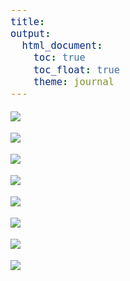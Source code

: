 ```yaml
---
title: 
output: 
  html_document:
    toc: true
    toc_float: true
    theme: journal
---
```


![](https://media1.popsugar-assets.com/files/thumbor/kR0kBFAAMyC7f5oPfJYTrgiypgE=/fit-in/660x450/top/filters:format_auto():upscale()/2015/08/18/672/n/1922243/82359bd1a4564340_catgif4.gif)

![](https://media1.popsugar-assets.com/files/thumbor/6y34u5VKSVwKq7RJiKpmH3WPNAs=/fit-in/1280x720/top/filters:format_auto():upscale()/2015/10/23/676/n/1922243/9e9d1e90f98c4794_wAhaQam_-_Imgur.gif)

![](https://media1.popsugar-assets.com/files/thumbor/sWaFs8h2rhzps86ag-esNDMPUCQ=/fit-in/500x384/top/filters:format_auto():upscale()/2015/08/18/670/n/1922243/1d6bd4a248828670_catgif1.gif)

![](https://giphy.com/gifs/bear-life-zvB5hlgabJWeI)

![](https://giphy.com/gifs/bear-animal-polar-AAIYDMjsxkv3q)

![](https://giphy.com/gifs/storyful-animals-bears-funny-qjtqEScZudXnnbnbz4)

![](https://giphy.com/gifs/dance-bird-wH8s0Ntwgh5YI)

![](https://giphy.com/gifs/perfect-loops-zlVf2eSgXIFFuTnEhz)

![]()


<style>
  body {
    background-image: url('pics/forest.jpg');
    background-size: cover;
    background-attachment: fixed;
    color: #000000;
    font-family: 'Dancing Script', cursive;
    font-size: 18px;
  }
  .animal-container {
    display: flex;
    flex-wrap: wrap;
    justify-content: space-around;
    margin-top: 20px;
  }
  .animal {
    background-color: rgba(255, 255, 255, 0.8);
    border-radius: 10px;
    box-shadow: 0 2px 10px rgba(0, 0, 0, 0.1);
    margin: 10px;
    padding: 10px;
    text-align: center;
    width: 250px;
  }
  .animal img {
    border-radius: 10px;
    width: 100%;
  }
  .animal h2 {
    color: #006400;
    font-size: 22px;
    margin: 10px 0;
  }
  .animal p {
    font-size: 16px;
    color: #333333;
  }
</style>

<link href="https://fonts.googleapis.com/css2?family=Dancing+Script&display=swap" rel="stylesheet">
